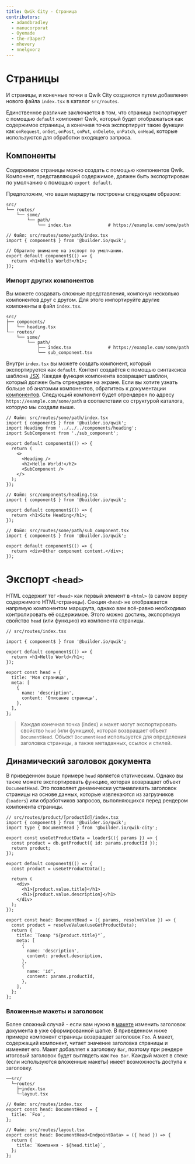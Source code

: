 ```yaml
---
title: Qwik City - Страница
contributors:
  - adamdbradley
  - manucorporat
  - Oyemade
  - the-r3aper7
  - mhevery
  - nnelgxorz
---
```


# Страницы

И страницы, и конечные точки в Qwik City создаются путем добавления нового файла `index.tsx` в каталог `src/routes`.

Единственное различие заключается в том, что страница экспортирует с помощью `default` компонент Qwik, который будет отображаться как содержимое страницы, а конечная точка экспортирует такие функции как `onRequest`, `onGet`, `onPost`, `onPut`, `onDelete`, `onPatch`, `onHead`, которые используются для обработки входящего запроса.

## Компоненты

Содержимое страницы можно создать с помощью компонентов Qwik. Компонент, представляющий содержимое, должен быть экспортирован по умолчанию с помощью `export default`.

Предположим, что ваши маршруты построены следующим образом:

```
src/
└── routes/
    └── some/
        └── path/
            └── index.tsx              # https://example.com/some/path
```

```tsx
// Файл: src/routes/some/path/index.tsx
import { component$ } from '@builder.io/qwik';

// Обратите внимание на экспорт по умолчанию.
export default component$(() => {
  return <h1>Hello World!</h1>;
});
```

### Импорт других компонентов

Вы можете создавать сложные представления, компонуя несколько компонентов друг с другом. Для этого импортируйте другие компоненты в файл `index.tsx`.

```
src/
├── components/
│   └── heading.tsx
└── routes/
    └── some/
        └── path/
            ├── index.tsx              # https://example.com/some/path
            └── sub_component.tsx
```

Внутри `index.tsx` вы можете создать компонент, который экспортируется как `default`. Контент создаётся с помощью синтаксиса шаблона [JSX](https://reactjs.org/docs/introducing-jsx.html). Каждая функция компонента возвращает шаблон, который должен быть отрендерен на экране. Если вы хотите узнать больше об анатомии компонентов, обратитесь к документации [компонентов](/docs/components/overview/index.mdx).
Следующий компонент будет отрендерен по адресу `https://example.com/some/path` в соответствии со структурой каталога, которую мы создали выше.

```tsx
// Файл: src/routes/some/path/index.tsx
import { component$ } from '@builder.io/qwik';
import Heading from '../../../components/heading';
import SubComponent from './sub_component';

export default component$(() => {
  return (
    <>
      <Heading />
      <h2>Hello World!</h2>
      <SubComponent />
    </>
  );
});
```

```tsx
// Файл: src/components/heading.tsx
import { component$ } from '@builder.io/qwik';

export default component$(() => {
  return <h1>Site Heading</h1>;
});
```

```tsx
// Файл: src/routes/some/path/sub_component.tsx
import { component$ } from '@builder.io/qwik';

export default component$(() => {
  return <div>Other component content.</div>;
});
```

# Экспорт `<head>`

HTML содержит тег `<head>` как первый элемент в `<html>` (в самом верху содержимого HTML-страницы). Секция `<head>` не отображается напрямую компонентом маршрута, однако вам всё-равно необходимо контролировать её содержимое. Этого можно достичь, экспортируя свойство `head` (или функцию) из компонента страницы.

```tsx
// src/routes/index.tsx

import { component$ } from '@builder.io/qwik';

export default component$(() => {
  return <h1>Hello World</h1>;
});

export const head = {
  title: 'Моя страница',
  meta: [
    {
      name: 'description',
      content: 'Описание страницы',
    },
  ],
};
```

> Каждая конечная точка (index) и макет могут экспортировать свойство `head` (или функцию), которая возвращает объект `DocumentHead`. Объект `DocumentHead` используется для определения заголовка страницы, а также метаданных, ссылок и стилей.

## Динамический заголовок документа

В приведенном выше примере `head` является статическим. Однако вы также можете экспортировать функцию, которая возвращает объект `DocumentHead`. Это позволяет динамически устанавливать заголовок страницы на основе данных, которые извлекаются из загрузчиков (`loaders`) или обработчиков запросов, выполняющихся перед рендером компонента страницы.

```tsx
// src/routes/product/[productId]/index.tsx
import { component$ } from '@builder.io/qwik';
import type { DocumentHead } from '@builder.io/qwik-city';

export const useGetProductData = loader$(({ params }) => {
  const product = db.getProduct({ id: params.productId });
  return product;
});

export default component$(() => {
  const product = useGetProductData();

  return (
    <div>
      <h1>{product.value.title}</h1>
      <h1>{product.value.description}</h1>
    </div>
  );
});

export const head: DocumentHead = ({ params, resolveValue }) => {
  const product = resolveValue(useGetProductData);
  return {
    title: `Товар "${product.title}"`,
    meta: [
      {
        name: 'description',
        content: product.description,
      },
      {
        name: 'id',
        content: params.productId,
      },
    ],
  };
};
```

### Вложенные макеты и заголовок

Более сложный случай - если вам нужно в [макете](/qwikcity/layout/index.mdx) изменить заголовок документа в уже сформированной шапке. В приведенном ниже примере компонент страницы возвращает заголовок `Foo`. А макет, содержащий компонент, читает значение заголовка страницы и изменяет его. Макет добавляет к заголовку `Bar`, поэтому при рендере итоговый заголовок будет выглядеть как `Foo Bar`. Каждый макет в стеке (если используются вложенные макеты) имеет возможность доступа к заголовку.

```
──src/
  └─routes/
    ├─index.tsx
    └─layout.tsx
```

```tsx
// Файл: src/routes/index.tsx
export const head: DocumentHead = {
  title: `Foo`,
};
```

```tsx
// Файл: src/routes/layout.tsx
export const head: DocumentHead<EndpointData> = ({ head }) => {
  return {
    title: `Компания - ${head.title}`,
  };
};
```
